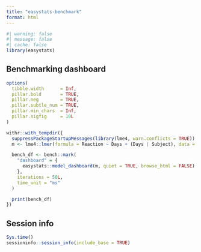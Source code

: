 ```yaml
---
title: "easystats-benchmark"
format: html
---
```


```r
#| warning: false
#| message: false
#| cache: false
library(easystats)
```

## Benchmarking dashboard

```r
options(
  tibble.width      = Inf,
  pillar.bold       = TRUE,
  pillar.neg        = TRUE,
  pillar.subtle_num = TRUE,
  pillar.min_chars  = Inf,
  pillar.sigfig     = 10L
)

withr::with_tempdir({
  suppressPackageStartupMessages(library(lme4, warn.conflicts = TRUE))
  m <- lme4::lmer(formula = Reaction ~ Days + (Days | Subject), data = sleepstudy)

  bench_df <- bench::mark(
    "dashboard" = {
      easystats::model_dashboard(m, quiet = TRUE, browse_html = FALSE)
    },
    iterations = 50L,
    time_unit = "ms"
  )

  print(bench_df)
})
```

## Session info

```r
Sys.time()
sessioninfo::session_info(include_base = TRUE)
```
